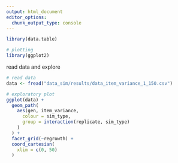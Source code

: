 ```yaml
---
output: html_document
editor_options: 
  chunk_output_type: console
---
```


```r
library(data.table)

# plotting
library(ggplot2)
```

read data and explore

```r
# read data
data <- fread("data_sim/results/data_item_variance_1_150.csv")
```

```r
# exploratory plot
ggplot(data) +
  geom_path(
    aes(gen, item_variance,
      colour = sim_type,
      group = interaction(replicate, sim_type)
    )
  ) +
  facet_grid(~regrowth) +
  coord_cartesian(
    xlim = c(0, 50)
  )
```

